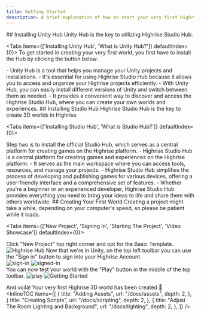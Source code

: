 ```yaml
---
title: Getting Started
description: A brief explanation of how to start your very first Highrise world using Highrise Studio Hub and Unity Hub.
---
```



<Steps>
<Step>
## Installing Unity Hub
<Callout title="Step One">
Unity Hub is the key to utilizing Highrise Studio Hub.
</Callout>

<Tabs items={['Installing Unity Hub', 'What is Unity Hub?']} defaultIndex={0}>
<Tab value="Installing Unity Hub">
 To get started in creating your very first world, you first have to install the Hub by clicking the button below.
<Cards>
  <Card title="Install Unity Hub" href="https://unity.com/download" className="card" />
</Cards>
</Tab>

<Tab value="What is Unity Hub?">
- Unity Hub is a tool that helps you manage your Unity projects and installations.
- It's essential for using Highrise Studio Hub because it allows you to access and organize your Highrise projects efficiently.
- With Unity Hub, you can easily install different versions of Unity and switch between them as needed.
- It provides a convenient way to discover and access the Highrise Studio Hub, where you can create your own worlds and experiences.
</Tab>
</Tabs>
</Step>

<Step>
## Installing Studio Hub
<Callout title="Step Two">
Highrise Studio Hub is the key to create 3D worlds in Highrise
</Callout>

<Tabs items={['Installing Studio Hub', 'What is Studio Hub?']} defaultIndex={0}>

<Tab value="Installing Studio Hub">
Step two is to install the official Studio Hub, which serves as a central platform for creating games on the Highrise platform.
<Cards>
  <Card title="Install Studio Hub" href="https://create.highrise.game/highrise-studio" className="card" />
</Cards>
</Tab>

<Tab value="What is Studio Hub?">
- Highrise Studio Hub is a central platform for creating games and experiences on the Highrise platform.
- It serves as the main workspace where you can access tools, resources, and manage your projects. 
- Highrise Studio Hub simplifies the process of developing and publishing games for various devices, offering a user-friendly interface and a comprehensive set of features. 
- Whether you're a beginner or an experienced developer, Highrise Studio Hub provides everything you need to bring your ideas to life and share them with others worldwide.
</Tab>
</Tabs>
</Step>

<Step>
## Creating Your First World
<Callout title="Attention" type="error">
  Creating a project might take a while, depending on your computer's speed, so please be patient while it loads.
</Callout>

<Tabs
  items={['New Project', 'Signing In', 'Starting The Project', 'Video Showcase']}
  defaultIndex={0}>

  <Tab value="New Project">
  <Callout title="Step One" type="info">
  Click "New Project" top right corner and opt for the Basic Template.
  </Callout>
  <Accordions>
  <Accordion title="Preview Examples">
  <img src="https://i.ibb.co/4SRb7kK/hub.png" alt="Highrise Hub" style={{ width: '100%' }} />
  </Accordion>
  </Accordions>
  
  </Tab>

  <Tab value="Signing In">
  <Callout title="Step Two" type="info">
    Now that we're in Unity, on the top left toolbar you can use the "Sign in" button to sign into your Highrise Account.
  </Callout>

  <Accordions>
  <Accordion title="Preview Examples">
    <div style={{ display: 'flex', justifyContent: 'space-between' }}>
    <img src="https://i.ibb.co/3djdMj6/sign-in.png" alt="sign-in" style={{ width: '50%', borderRight: '1px solid #000' }} />
    <img src="https://i.ibb.co/ZJj4K1c/signed-in.png" alt="signed-in" style={{ width: '50%' }} />
    </div>
  </Accordion>
  </Accordions>

  </Tab>

  <Tab value="Starting The Project">
  <Callout title="Step Three" type="info">
    You can now test your world with the "Play" button in the middle of the top toolbar.
  </Callout>
  <Accordions>
  <Accordion title="Preview Examples">
    <img src="https://i.ibb.co/d04v7fH/play.png" alt="play" style={{ width: '100%' }}/>
  </Accordion>
  </Accordions>
  
  </Tab>

  <Tab value="Video Showcase">
  <img src="https://i.ibb.co/GMYwVzq/getting-started.gif" alt="Getting Started" style={{ width: "100%" }}/>
  </Tab>
</Tabs>
</Step>
</Steps>

And voilà! Your very first Highrise 3D world has been created 🎉<br />
<InlineTOC
        items={[
          {
            title: "Adding Assets",
            url: "/docs/assets",
            depth: 2,
          },
          {
            title: "Creating Scripts",
            url: "/docs/scripting",
            depth: 2,
          },
          {
            title: "Adjust The Room Lighting and Background",
            url: "/docs/lighting",
            depth: 2,
          },
        ]}
/>
